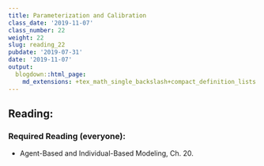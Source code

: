```yaml
---
title: Parameterization and Calibration
class_date: '2019-11-07'
class_number: 22
weight: 22
slug: reading_22
pubdate: '2019-07-31'
date: '2019-11-07'
output:
  blogdown::html_page:
    md_extensions: +tex_math_single_backslash+compact_definition_lists
---
```

## Reading:

### Required Reading (everyone):
* Agent-Based and Individual-Based Modeling, Ch. 20.


